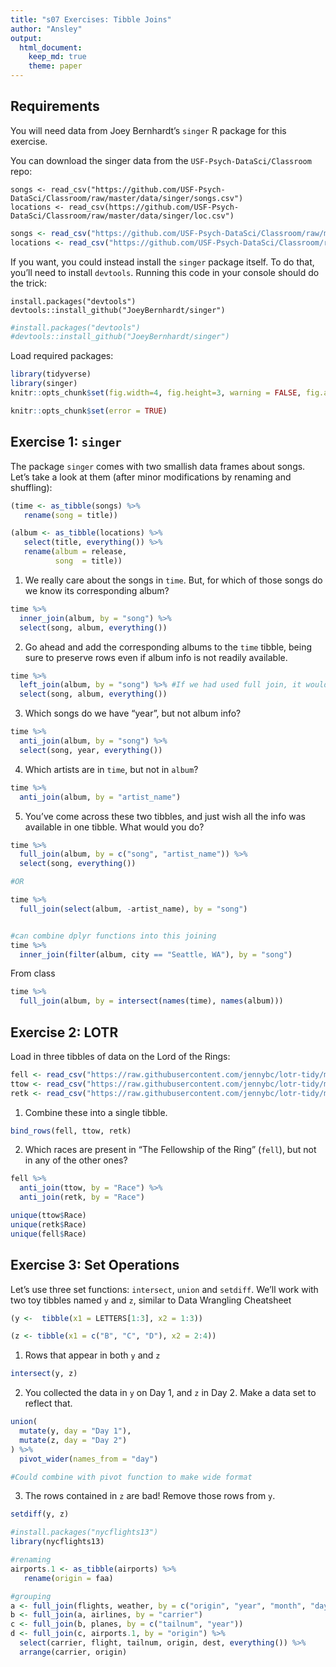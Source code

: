 ```yaml
---
title: "s07 Exercises: Tibble Joins"
author: "Ansley"
output: 
  html_document:
    keep_md: true
    theme: paper
---
```





## Requirements

You will need data from Joey Bernhardt's `singer` R package for this exercise. 

You can download the singer data from the `USF-Psych-DataSci/Classroom` repo:

```
songs <- read_csv("https://github.com/USF-Psych-DataSci/Classroom/raw/master/data/singer/songs.csv")
locations <- read_csv(https://github.com/USF-Psych-DataSci/Classroom/raw/master/data/singer/loc.csv")
```
```r
songs <- read_csv("https://github.com/USF-Psych-DataSci/Classroom/raw/master/data/singer/songs.csv")
locations <- read_csv("https://github.com/USF-Psych-DataSci/Classroom/raw/master/data/singer/loc.csv")

```


If you want, you could instead install the `singer` package itself. To do that,
you'll need to install `devtools`. Running this code in your console should do 
the trick:

```
install.packages("devtools")
devtools::install_github("JoeyBernhardt/singer")
```

```r
#install.packages("devtools")
#devtools::install_github("JoeyBernhardt/singer")
```


Load required packages:

```r
library(tidyverse)
library(singer)
knitr::opts_chunk$set(fig.width=4, fig.height=3, warning = FALSE, fig.align = "center")
```

<!-- The following chunk allows errors when knitting -->

```r
knitr::opts_chunk$set(error = TRUE)
```

## Exercise 1: `singer`

The package `singer` comes with two smallish data frames about songs. 
Let's take a look at them (after minor modifications by renaming and shuffling):

```r
(time <- as_tibble(songs) %>% 
   rename(song = title))
```

```r
(album <- as_tibble(locations) %>% 
   select(title, everything()) %>% 
   rename(album = release,
          song  = title))
```


1. We really care about the songs in `time`. But, for which of those songs do we 
   know its corresponding album?

```r
time %>% 
  inner_join(album, by = "song") %>% 
  select(song, album, everything())
```

2. Go ahead and add the corresponding albums to the `time` tibble, being sure to 
   preserve rows even if album info is not readily available.

```r
time %>% 
  left_join(album, by = "song") %>% #If we had used full join, it would have also preserved songs that have album but not year (the different variables in x (time))
  select(song, album, everything()) 
```

3. Which songs do we have "year", but not album info?

```r
time %>% 
  anti_join(album, by = "song") %>% 
  select(song, year, everything())
```

4. Which artists are in `time`, but not in `album`?

```r
time %>% 
  anti_join(album, by = "artist_name")

```


5. You've come across these two tibbles, and just wish all the info was 
   available in one tibble. What would you do?

```r
time %>% 
  full_join(album, by = c("song", "artist_name")) %>% 
  select(song, everything())

#OR

time %>% 
  full_join(select(album, -artist_name), by = "song") 


#can combine dplyr functions into this joining
time %>% 
  inner_join(filter(album, city == "Seattle, WA"), by = "song")

```

From class
```r
time %>% 
  full_join(album, by = intersect(names(time), names(album)))
```



## Exercise 2: LOTR

Load in three tibbles of data on the Lord of the Rings:

```r
fell <- read_csv("https://raw.githubusercontent.com/jennybc/lotr-tidy/master/data/The_Fellowship_Of_The_Ring.csv")
ttow <- read_csv("https://raw.githubusercontent.com/jennybc/lotr-tidy/master/data/The_Two_Towers.csv")
retk <- read_csv("https://raw.githubusercontent.com/jennybc/lotr-tidy/master/data/The_Return_Of_The_King.csv")
```

1. Combine these into a single tibble.

```r

bind_rows(fell, ttow, retk)

```

2. Which races are present in "The Fellowship of the Ring" (`fell`), but not in 
   any of the other ones?

```r
fell %>% 
  anti_join(ttow, by = "Race") %>% 
  anti_join(retk, by = "Race")

unique(ttow$Race)
unique(retk$Race)
unique(fell$Race)
```


## Exercise 3: Set Operations

Let's use three set functions: `intersect`, `union` and `setdiff`. We'll work 
with two toy tibbles named `y` and `z`, similar to Data Wrangling Cheatsheet

```r
(y <-  tibble(x1 = LETTERS[1:3], x2 = 1:3))
```

```r
(z <- tibble(x1 = c("B", "C", "D"), x2 = 2:4))
```

1. Rows that appear in both `y` and `z`

```r
intersect(y, z)

```

2. You collected the data in `y` on Day 1, and `z` in Day 2. 
   Make a data set to reflect that.

```r
union(
  mutate(y, day = "Day 1"),
  mutate(z, day = "Day 2")
) %>% 
  pivot_wider(names_from = "day")

#Could combine with pivot function to make wide format
```

3. The rows contained in `z` are bad! Remove those rows from `y`.

```r
setdiff(y, z)
```


```r
#install.packages("nycflights13")
library(nycflights13)

#renaming
airports.1 <- as_tibble(airports) %>% 
   rename(origin = faa)

#grouping
a <- full_join(flights, weather, by = c("origin", "year", "month", "day", "hour"))
b <- full_join(a, airlines, by = "carrier")
c <- full_join(b, planes, by = c("tailnum", "year"))
d <- full_join(c, airports.1, by = "origin") %>% 
  select(carrier, flight, tailnum, origin, dest, everything()) %>% 
  arrange(carrier, origin)

```


